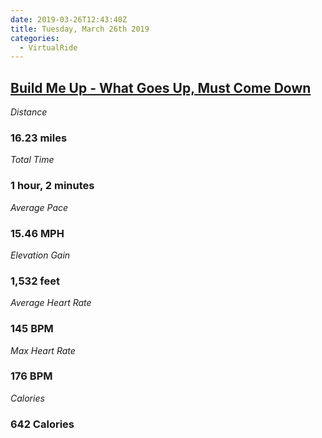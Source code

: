 ```yaml
---
date: 2019-03-26T12:43:40Z
title: Tuesday, March 26th 2019
categories:
  - VirtualRide
---
```

## [Build Me Up - What Goes Up, Must Come Down](https://www.strava.com/activities/2241919817)

_Distance_

### 16.23 miles

_Total Time_

### 1 hour, 2 minutes

_Average Pace_

### 15.46 MPH

_Elevation Gain_

### 1,532 feet

_Average Heart Rate_

### 145 BPM

_Max Heart Rate_

### 176 BPM

_Calories_

### 642 Calories